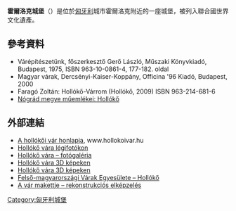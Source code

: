'''霍爾洛克城堡'''（{{lang-hu|Hollókői vár}}）是位於[[匈牙利|匈牙利]]城市霍爾洛克附近的一座城堡，被列入聯合國世界文化遺產。
==參考資料==
{{jegyzetek}}
* Várépítészetünk, főszerkesztő Gerő László, Műszaki Könyvkiadó, Budapest, 1975, ISBN 963-10-0861-4, 177-182. oldal
* Magyar várak, Dercsényi-Kaiser-Koppány, Officina '96 Kiadó, Budapest, 2000
* Faragó Zoltán: Hollókő-Várrom (Hollókő, 2009) ISBN 963-214-681-6
* [http://www.nograd.net/nmk/nograd/muemlek/holloko.html Nógrád megye műemlékei: Hollókő]
==外部連結==
* [http://www.hollokoivar.hu A hollókői vár honlapja], www.hollokoivar.hu
* [http://www.civertan.hu/legifoto/legifoto.php?page_level=241 Hollókő vára légifotókon]
* [http://www.civertan.hu/legifoto/legifoto.php?page_level=2179 Hollókő vára – fotógaléria]
* [https://web.archive.org/web/20070509200728/http://www.varak3d.hu/html/holloko.htm Hollókő vára 3D képeken]
* [https://web.archive.org/web/20070509200728/http://www.varak3d.hu/html/holloko.htm Hollókő vára 3D képeken]
* [https://web.archive.org/web/20160304074705/http://www.eszakivarak.hu/magyar/holloko.htm Felső-magyarországi Várak Egyesülete – Hollókő]
* [http://www.civertan.hu/legifoto/legifoto.php?page_level=2292 A vár makettje – rekonstrukciós elképzelés]
[[Category:匈牙利城堡|Category:匈牙利城堡]]